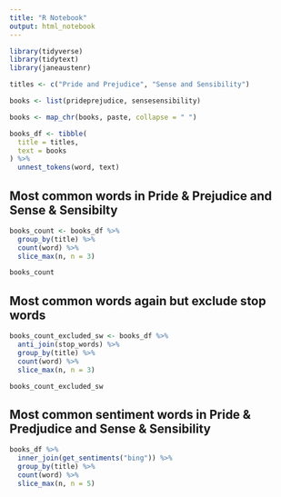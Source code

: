 ```yaml
---
title: "R Notebook"
output: html_notebook
---
```


```r
library(tidyverse)
library(tidytext)
library(janeaustenr)
```

```r
titles <- c("Pride and Prejudice", "Sense and Sensibility")

books <- list(prideprejudice, sensesensibility)

books <- map_chr(books, paste, collapse = " ")

```

```r
books_df <- tibble(
  title = titles,
  text = books
) %>%
  unnest_tokens(word, text)

```


## Most common words in Pride & Prejudice and Sense & Sensibilty


```r
books_count <- books_df %>%
  group_by(title) %>%
  count(word) %>%
  slice_max(n, n = 3)

books_count
```

## Most common words again but exclude stop words

```r
books_count_excluded_sw <- books_df %>%
  anti_join(stop_words) %>%
  group_by(title) %>%
  count(word) %>%
  slice_max(n, n = 3)

books_count_excluded_sw
```

## Most common sentiment words in Pride & Predjudice and Sense & Sensibility

```r
books_df %>%
  inner_join(get_sentiments("bing")) %>%
  group_by(title) %>%
  count(word) %>%
  slice_max(n, n = 5)
```



